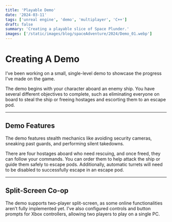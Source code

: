 ```yaml
---
title: 'Playable Demo'
date: '2024-03-11'
tags: ['unreal engine', 'demo', 'multiplayer', 'C++']
draft: false
summary: 'Creating a playable slice of Space Plunder.'
images: ['/static/images/blog/spaceAdventure/2024/Demo_01.webp']
---
```


# Creating A Demo

I’ve been working on a small,
single-level demo to showcase the progress I've made on the game.

The demo begins with your character aboard an enemy ship.
You have several different objectives to complete, such as
eliminating everyone on board to steal the ship or freeing
hostages and escorting them to an escape pod.

<VideoPlayer loop autoPlay muted src="/static/vids/2024/demo/Demo_04_SneakingPastCameras.webm" />

---

## Demo Features

The demo features stealth mechanics like
avoiding security cameras,
sneaking past guards,
and performing silent takedowns.

There are four hostages aboard who need rescuing, and once freed,
they can follow your commands. You can order them to help attack
the ship or guide them safely to escape pods.
Additionally, automatic turrets will need to be disabled
to successfully escape in an escape pod.

<VideoPlayer loop autoPlay muted src="/static/vids/2024/demo/Demo_04_Companions.webm" />

---

## Split-Screen Co-op

The demo supports two-player split-screen,
as some online functionalities aren’t fully implemented yet.
I’ve also configured controls and button prompts for Xbox controllers,
allowing two players to play on a single PC.

<VideoPlayer loop autoPlay muted src="/static/vids/2024/demo/Demo_02_Death.webm" />
<VideoPlayer loop autoPlay muted src="/static/vids/2024/demo/Demo_03_Rockets.webm" />
<VideoPlayer loop autoPlay muted src="/static/vids/2024/demo/Demo_01_Death.webm" />
